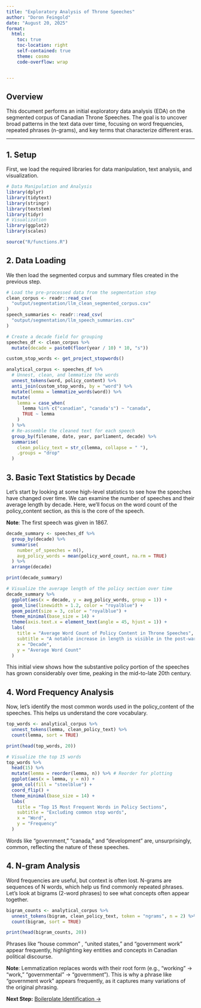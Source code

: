 ```yaml
---
title: "Exploratory Analysis of Throne Speeches"
author: "Doron Feingold"
date: "August 20, 2025"
format: 
  html:
    toc: true
    toc-location: right
    self-contained: true
    theme: cosmo
    code-overflow: wrap


---
```


## Overview

This document performs an initial exploratory data analysis (EDA) on the segmented corpus of Canadian Throne Speeches. The goal is to uncover broad patterns in the text data over time, focusing on word frequencies, repeated phrases (n-grams), and key terms that characterize different eras.

---

## 1. Setup 

First, we load the required libraries for data manipulation, text analysis, and visualization. 

```r
# Data Manipulation and Analysis
library(dplyr)
library(tidytext)
library(stringr)
library(textstem)
library(tidyr)
# Visualization
library(ggplot2)
library(scales)

source("R/functions.R")
```

## 2. Data Loading
We then load the segmented corpus and summary files created in the previous step.
```r
# Load the pre-processed data from the segmentation step
clean_corpus <- readr::read_csv(
  "output/segmentation/llm_clean_segmented_corpus.csv"
)
speech_summaries <- readr::read_csv(
  "output/segmentation/llm_speech_summaries.csv"
)

# Create a decade field for grouping
speeches_df <- clean_corpus %>%
  mutate(decade = paste0(floor(year / 10) * 10, "s"))

custom_stop_words <- get_project_stopwords()

analytical_corpus <- speeches_df %>%
  # Unnest, clean, and lemmatize the words
  unnest_tokens(word, policy_content) %>%
  anti_join(custom_stop_words, by = "word") %>%
  mutate(lemma = lemmatize_words(word)) %>%
  mutate(
    lemma = case_when(
      lemma %in% c("canadian", "canada's") ~ "canada",
      TRUE ~ lemma
    )
  ) %>%
  # Re-assemble the cleaned text for each speech
  group_by(filename, date, year, parliament, decade) %>%
  summarise(
    clean_policy_text = str_c(lemma, collapse = " "),
    .groups = "drop"
  )

```

## 3. Basic Text Statistics by Decade
Let's start by looking at some high-level statistics to see how the speeches have changed over time. We can examine the number of speeches and their average length by decade. Here, we'll focus on the word count of the policy_content section, as this is the core of the speech. 

**Note**: The first speech was given in 1867.

```r
decade_summary <- speeches_df %>%
  group_by(decade) %>%
  summarise(
    number_of_speeches = n(),
    avg_policy_words = mean(policy_word_count, na.rm = TRUE)
  ) %>%
  arrange(decade)

print(decade_summary)

# Visualize the average length of the policy section over time
decade_summary %>%
  ggplot(aes(x = decade, y = avg_policy_words, group = 1)) +
  geom_line(linewidth = 1.2, color = "royalblue") +
  geom_point(size = 3, color = "royalblue") +
  theme_minimal(base_size = 14) +
  theme(axis.text.x = element_text(angle = 45, hjust = 1)) +
  labs(
    title = "Average Word Count of Policy Content in Throne Speeches",
    subtitle = "A notable increase in length is visible in the post-war decades",
    x = "Decade",
    y = "Average Word Count"
  )
```

This initial view shows how the substantive policy portion of the speeches has grown considerably over time, peaking in the mid-to-late 20th century.

## 4. Word Frequency Analysis
Now, let's identify the most common words used in the policy_content of the speeches. This helps us understand the core vocabulary.

```r
top_words <- analytical_corpus %>%
  unnest_tokens(lemma, clean_policy_text) %>%
  count(lemma, sort = TRUE)

print(head(top_words, 20))

# Visualize the top 15 words
top_words %>%
  head(15) %>%
  mutate(lemma = reorder(lemma, n)) %>% # Reorder for plotting
  ggplot(aes(x = lemma, y = n)) +
  geom_col(fill = "steelblue") +
  coord_flip() +
  theme_minimal(base_size = 14) +
  labs(
    title = "Top 15 Most Frequent Words in Policy Sections",
    subtitle = "Excluding common stop words",
    x = "Word",
    y = "Frequency"
  )
```

Words like "government," "canada," and "development" are, unsurprisingly, common, reflecting the nature of these speeches.

## 4. N-gram Analysis
Word frequencies are useful, but context is often lost. N-grams are sequences of N words, which help us find commonly repeated phrases. Let's look at bigrams (2-word phrases) to see what concepts often appear together.

```r
bigram_counts <- analytical_corpus %>%
  unnest_tokens(bigram, clean_policy_text, token = "ngrams", n = 2) %>%
  count(bigram, sort = TRUE)

print(head(bigram_counts, 20))
```

Phrases like "house common" , "united states," and  "government work"   appear frequently, highlighting key entities and concepts in Canadian political discourse.

**Note**: Lemmatization replaces words with their root form (e.g., “working” -> “work,” "governmental" -> "government"). This is why a phrase like “government work” appears frequently, as it captures many variations of the original phrasing.

**Next Step:** [Boilerplate Identification →](04_Boilerplate_Identification.qmd)
